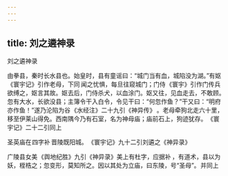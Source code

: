 ```yaml
---
---
---
```

title: 刘之遴神录
---



刘之遴神录

由拳县，秦时长水县也。始皇时，县有童谣曰：“城门当有血，城陷没为湖。”有妪 《寰宇记》引作老母，下同 闻之忧惧，每旦往窥城门；门侍 《寰宇》引作门传兵 欲缚之，妪言其故。妪去后，门侍杀犬，以血涂门。妪又往，见血走去，不敢顾。忽有大水，长欲没县；主簿令干入白令，令见干曰：“何忽作鱼？”干又曰：“明府亦作鱼！”遂乃沦陷为谷 《水经注》二十九引《神异传》 。老母牵狗北走六十里，移至伊莱山得免。西南隅今乃有石室，名为神母庙；庙前石上，狗迹犹存。 《寰宇记》二十二引同上 

圣英庙在 四字补 晋陵既阳城。 《寰宇记》九十二引刘遴之《神异录》 

广陵县女美 《舆地纪胜》九引《神异录》美上有杜字，应据补 ，有道术，县以为妖，桎梏之；忽变形，莫知所之。因以其处为立庙，曰东陵，号“圣母”。 并同上